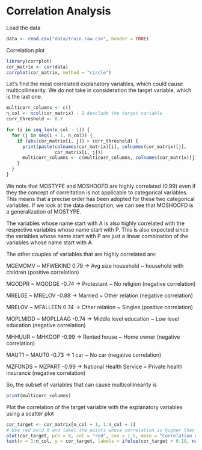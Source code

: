 # Correlation Analysis
Load the data

```r
data <- read.csv("data/train_raw.csv", header = TRUE)
```

Correlation plot
```r
library(corrplot)
cor_matrix <- cor(data)
corrplot(cor_matrix, method = "circle")
```

Let's find the most correlated explanatory variables, which could cause multicollinearity. We do not take in consideration the target variable, which is the last one.
```r
multicorr_columns <- c()
n_col <- ncol(cor_matrix) - 1 #exclude the target variable
corr_threshold <- 0.7

for (i in seq_len(n_col - 1)) {
  for (j in seq(i + 1, n_col)) {
    if (abs(cor_matrix[i, j]) > corr_threshold) {
      print(paste(colnames(cor_matrix)[i], colnames(cor_matrix)[j],
                  cor_matrix[i, j]))
      multicorr_columns <- c(multicorr_columns, colnames(cor_matrix)[j])
    }
  }
}
```

We note that MOSTYPE and MOSHOOFD are highly correlated (0.99) even if they the concept of correltation is not applicable to categorical variables. This means that a precise order has been adopted for these two categorical variables. If we look at the data description, we can see that MOSHOOFD is a generalization of MOSTYPE.

The variables whose name start with A is also highly correlated with the respective variables whose name start with P. This is also expected since the variables whose name start with P are just a linear combination of the variables whose name start with A.

The other couples of variables that are highly correlated are:

MGEMOMV ~ MFWEKIND 0.79 -> Avg size household ~ household with children (positive correlation)

MGODPR ~ MGODGE -0.74 -> Protestant ~ No religion (negative correlation)

MRELGE ~ MRELOV -0.88 -> Married ~ Other relation (negative correlation)

MRELOV ~ MFALLEEN 0.74 -> Other relation ~ Singles (positive correlation)

MOPLMIDD ~ MOPLLAAG -0.74 -> Middle level education ~ Low level education (negative correlation)

MHHUUR ~ MHKOOP -0.99 -> Rented house ~ Home owner (negative correlation)

MAUT1 ~ MAUT0 -0.73 -> 1 car ~ No car (negative correlation)

MZFONDS ~ MZPART -0.99 -> National Health Service ~ Private health insurance (negative correlation) 

So, the subset of variables that can cause multicollinearity is 
```r
print(multicorr_columns)
```

Plot the correlation of the target variable with the explanatory variables using a scatter plot
```r
cor_target <- cor_matrix[n_col + 1, 1:n_col + 1]
# Use red bold X and label the points whose correlation is higher than 0.10
plot(cor_target, pch = 8, col = "red", cex = 1.5, main = "Correlation of the target variable with the explanatory variables")
text(x = 1:n_col, y = cor_target, labels = ifelse(cor_target > 0.10, names(cor_target), ""), pos = 1, col = "blue")
```


